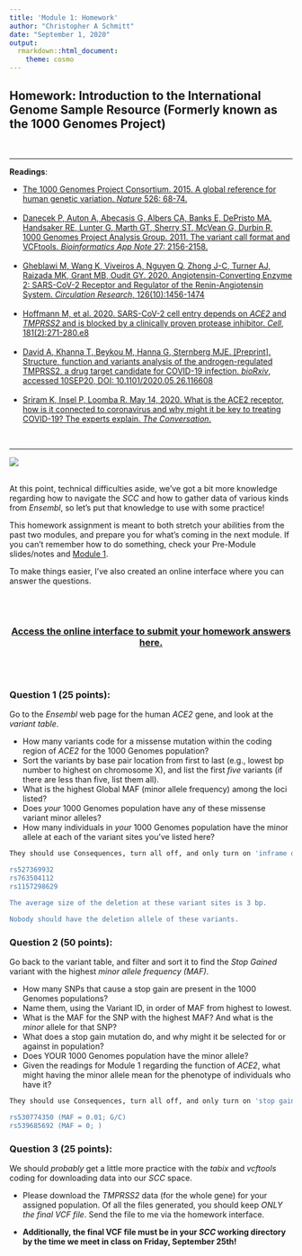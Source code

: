 ```yaml
---
title: 'Module 1: Homework'
author: "Christopher A Schmitt"
date: "September 1, 2020"
output: 
  rmarkdown::html_document:
    theme: cosmo
---
```


## Homework: Introduction to the International Genome Sample Resource (Formerly known as the 1000 Genomes Project)

<br>

***

**Readings**:<ul>
<li>[The 1000 Genomes Project Consortium. 2015. A global reference for human genetic variation. *Nature* 526: 68-74.](https://www.nature.com/articles/nature15393)</li><br>
<li>[Danecek P, Auton A, Abecasis G, Albers CA, Banks E, DePristo MA, Handsaker RE, Lunter G, Marth GT, Sherry ST, McVean G, Durbin R, 1000 Genomes Project Analysis Group. 2011. The variant call format and VCFtools. *Bioinformatics App Note* 27: 2156-2158.](https://academic.oup.com/bioinformatics/article/27/15/2156/402296)</li><br>
<li>[Gheblawi M, Wang K, Viveiros A, Nguyen Q, Zhong J-C, Turner AJ, Raizada MK, Grant MB, Oudit GY. 2020. Angiotensin-Converting Enzyme 2: SARS-CoV-2 Receptor and Regulator of the Renin-Angiotensin System. *Circulation Research*, 126(10):1456-1474](https://www.ahajournals.org/doi/full/10.1161/CIRCRESAHA.120.317015)</li><br>
<li>[Hoffmann M, et al. 2020. SARS-CoV-2 cell entry depends on *ACE2* and *TMPRSS2* and is blocked by a clinically proven protease inhibitor. *Cell*, 181(2):271-280.e8 ](https://www.sciencedirect.com/science/article/pii/S0092867420302294)</li><br>
<li>[David A, Khanna T, Beykou M, Hanna G, Sternberg MJE. [Preprint]. Structure, function and variants analysis of the androgen-regulated TMPRSS2, a drug target candidate for COVID-19 infection. *bioRxiv*, accessed 10SEP20, DOI: 10.1101/2020.05.26.116608](https://www.biorxiv.org/content/10.1101/2020.05.26.116608v1)</li><br>
<li>[Sriram K, Insel P, Loomba R. May 14, 2020. What is the ACE2 receptor, how is it connected to coronavirus and why might it be key to treating COVID-19? The experts explain. *The Conversation*.](https://theconversation.com/what-is-the-ace2-receptor-how-is-it-connected-to-coronavirus-and-why-might-it-be-key-to-treating-covid-19-the-experts-explain-136928)</li></ul><br>

***

![](img/1kGP.png)
<br>
<br>

At this point, technical difficulties aside, we've got a bit more knowledge regarding how to navigate the *SCC* and how to gather data of various kinds from *Ensembl*, so let's put that knowledge to use with some practice!<br> 

This homework assignment is meant to both stretch your abilities from the past two modules, and prepare you for what's coming in the next module. If you can't remember how to do something, check your Pre-Module slides/notes and [Module 1](Lab1_Module.html).<br>

To make things easier, I've also created an online interface where you can answer the questions.

<br><br>
<center>
### [Access the online interface to submit your homework answers here.](https://forms.gle/NSUZZ91fnRkh9jrt8)
</center>
<br><br>

### Question 1 (25 points): 

Go to the *Ensembl* web page for the human *ACE2* gene, and look at the *variant table*.<br> 

* How many variants code for a missense mutation within the coding region of *ACE2* for the 1000 Genomes population?
* Sort the variants by base pair location from first to last (e.g., lowest bp number to highest on chromosome X), and list the first *five* variants (if there are less than five, list them all).
* What is the highest Global MAF (minor allele frequency) among the loci listed?
* Does *your* 1000 Genomes population have any of these missense variant minor alleles?
* How many individuals in *your* 1000 Genomes population have the minor allele at each of the variant sites you've listed here?

```r
They should use Consequences, turn all off, and only turn on 'inframe deletion' Once that's done, there are 3 SNPs left. The SNPs themselves are, in order from lowest bp location to highest:

rs527369932
rs763504112
rs1157298629

The average size of the deletion at these variant sites is 3 bp.

Nobody should have the deletion allele of these variants.
```

### Question 2 (50 points):

Go back to the variant table, and filter and sort it to find the *Stop Gained* variant with the highest *minor allele frequency (MAF)*.

* How many SNPs that cause a stop gain are present in the 1000 Genomes populations?  
* Name them, using the Variant ID, in order of MAF from highest to lowest.
* What is the MAF for the SNP with the highest MAF? And what is the *minor* allele for that SNP? 
* What does a stop gain mutation do, and why might it be selected for or against in population?  
* Does YOUR 1000 Genomes population have the minor allele?
* Given the readings for Module 1 regarding the function of *ACE2*, what might having the minor allele mean for the phenotype of individuals who have it?

```r
They should use Consequences, turn all off, and only turn on 'stop gain' Once that's done, there are 2 SNPs left that are part of the 1KG populations (but 15 total). The SNPs themselves are, in order from highest MAF to lowest:

rs530774350 (MAF = 0.01; G/C)
rs539685692 (MAF = 0; )


```

### Question 3 (25 points):

We should *probably* get a little more practice with the *tabix* and *vcftools* coding for downloading data into our *SCC* space.<br>

* Please download the *TMPRSS2* data (for the whole gene) for your assigned population. Of all the files generated, you should keep *ONLY the final VCF file*. Send the file to me via the homework interface.<br>

* **Additionally, the final VCF file must be in your *SCC* working directory by the time we meet in class on Friday, September 25th!**




